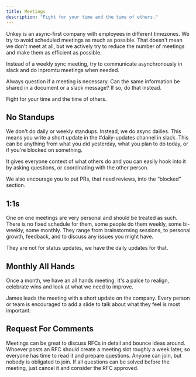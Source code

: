 ```yaml
---
title: Meetings
description: "Fight for your time and the time of others."
---
```


Unkey is an async-first company with employees in different timezones. We try to avoid scheduled meetings as much as possible.
That doesn't mean we don't meet at all, but we actively try to reduce the number of meetings and make them as efficient as possible.

Instead of a weekly sync meeting, try to communicate asynchronously in slack and do inpromtu meetings when needed.


<Callout>
  Always question if a meeting is necessary. Can the same information be shared in a document or a slack message? If so, do that instead.

 Fight for your time and the time of others.
</Callout>

## No Standups

We don't do daily or weekly standups. Instead, we do async dailies. This means you write a short update in the #daily-updates channel in slack.
This can be anything from what you did yesterday, what you plan to do today, or if you're blocked on something.

It gives everyone context of what others do and you can easily hook into it by asking questions, or coordinating with the other person.

We also encourage you to put PRs, that need reviews, into the “blocked” section.

## 1:1s

One on one meetings are very personal and should be treated as such. There is no fixed schedule for them, some people do them weekly, some bi-weekly, some monthly.
They range from brainstorming sessions, to personal growth, feedback, and to discuss any issues you might have.

They are not for status updates, we have the daily updates for that.

## Monthly All Hands

Once a month, we have an all hands meeting. It's a palce to realign, celebrate wins and look at what we need to improve.

James leads the meeting with a short update on the company.
Every person or team is encouraged to add a slide to talk about what they feel is most important.


## Request For Comments

Meetings can be great to discuss RFCs in detail and bounce ideas around. Whoever posts an RFC should create a meeting slot roughly a week later, so everyone has time to read it and prepare questions.
Anyone can join, but nobody is obligated to join. If all questions can be solved before the meeting, just cancel it and consider the RFC approved.
